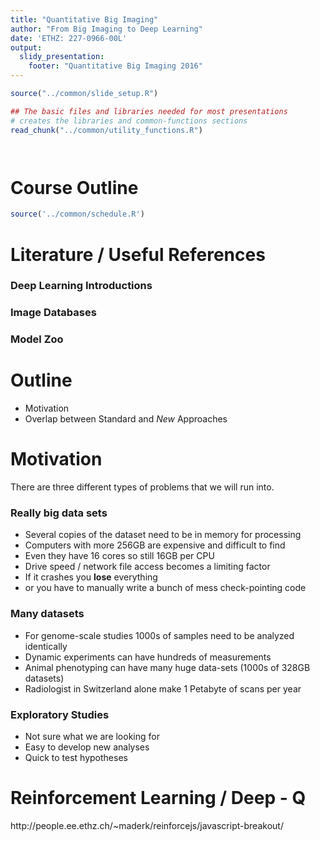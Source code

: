 ```yaml
---
title: "Quantitative Big Imaging"
author: "From Big Imaging to Deep Learning"
date: 'ETHZ: 227-0966-00L'
output: 
  slidy_presentation:
    footer: "Quantitative Big Imaging 2016"
---
```


```r
source("../common/slide_setup.R")
```


```r
## The basic files and libraries needed for most presentations
# creates the libraries and common-functions sections
read_chunk("../common/utility_functions.R")
```
```r
```
```r
```


 
Course Outline
========================================================

```r
source('../common/schedule.R')
```

Literature / Useful References
========================================================

### Deep Learning Introductions

### Image Databases

### Model Zoo


Outline
========================================================

- Motivation
- Overlap between Standard and _New_ Approaches



Motivation
===

There are three different types of problems that we will run into.

### Really big data sets
- Several copies of the dataset need to be in memory for processing
- Computers with more 256GB are expensive and difficult to find
- Even they have 16 cores so still 16GB per CPU
- Drive speed / network file access becomes a limiting factor
- If it crashes you __lose__ everything
 - or you have to manually write a bunch of mess check-pointing code


### Many datasets
- For genome-scale studies 1000s of samples need to be analyzed identically
- Dynamic experiments can have hundreds of measurements 
- Animal phenotyping can have many huge data-sets (1000s of 328GB datasets)
- Radiologist in Switzerland alone make 1 Petabyte of scans per year

### Exploratory Studies
- Not sure what we are looking for
- Easy to develop new analyses
- Quick to test hypotheses

Reinforcement Learning / Deep - Q
===

http://people.ee.ethz.ch/~maderk/reinforcejs/javascript-breakout/
